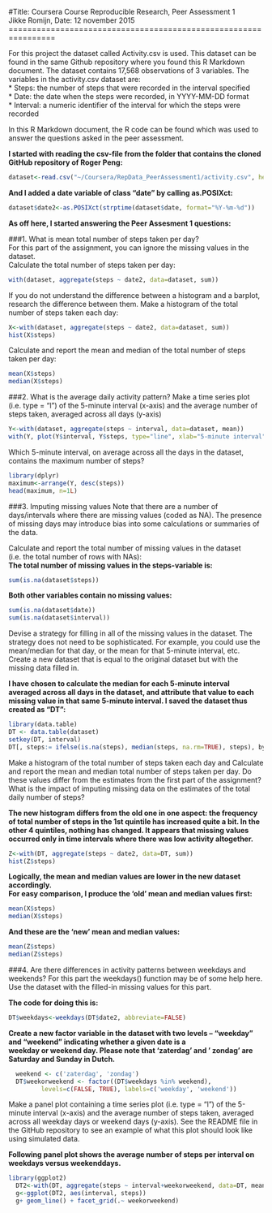 #Title: Coursera Course Reproducible Research, Peer Assessment 1  
Jikke Romijn, Date: 12 november 2015 
================================================================

For this project the dataset called Activity.csv is used. This dataset can be found in the same Github repository where you found this R Markdown document. The dataset contains 17,568 observations of 3 variables. The variables in the activity.csv dataset are:  
* Steps: the number of steps that were recorded in the interval specified  
* Date: the date when the steps were recorded, in YYYY-MM-DD format  
* Interval: a numeric identifier of the interval for which the steps were recorded  

In this R Markdown document, the R code can be found which was used to answer the questions asked in the peer assessment.  

**I started with reading the csv-file from the folder that contains the cloned GitHub repository of Roger Peng:**  

```r
dataset<-read.csv("~/Coursera/RepData_PeerAssessment1/activity.csv", header=TRUE)
```

**And I added a date variable of class "date" by calling as.POSIXct:**  

```r
dataset$date2<-as.POSIXct(strptime(dataset$date, format="%Y-%m-%d"))
```

**As off here, I started answering the Peer Assesment 1 questions:**  

###1. What is mean total number of steps taken per day?  
For this part of the assignment, you can ignore the missing values in the dataset.  
Calculate the total number of steps taken per day:  

```r
with(dataset, aggregate(steps ~ date2, data=dataset, sum))
```

If you do not understand the difference between a histogram and a barplot, research the difference between them. Make a histogram of the total number of steps taken each day:

```r
X<-with(dataset, aggregate(steps ~ date2, data=dataset, sum))
hist(X$steps)
```

Calculate and report the mean and median of the total number of steps taken per day:

```r
mean(X$steps)
median(X$steps)
```

###2. What is the average daily activity pattern?
Make a time series plot (i.e. type = "l") of the 5-minute interval (x-axis) and the average number of steps taken, averaged across all days (y-axis)  
```r
Y<-with(dataset, aggregate(steps ~ interval, data=dataset, mean))
with(Y, plot(Y$interval, Y$steps, type="line", xlab="5-minute interval", ylab="steps", xaxp=c(0,2400,24)))
```

Which 5-minute interval, on average across all the days in the dataset, contains the maximum number of steps?  
```r
library(dplyr)
maximum<-arrange(Y, desc(steps))
head(maximum, n=1L)
```

###3. Imputing missing values
Note that there are a number of days/intervals where there are missing values (coded as NA). The presence of missing days may introduce bias into some calculations or summaries of the data.  

Calculate and report the total number of missing values in the dataset (i.e. the total number of rows with NAs):  
**The total number of missing values in the steps-variable is:**    
```r
sum(is.na(dataset$steps))
```

**Both other variables contain no missing values:**  
```r
sum(is.na(dataset$date))
sum(is.na(dataset$interval))
```

Devise a strategy for filling in all of the missing values in the dataset. The strategy does not need to be sophisticated. For example, you could use the mean/median for that day, or the mean for that 5-minute interval, etc. Create a new dataset that is equal to the original dataset but with the missing data filled in.  

**I have chosen to calculate the median for each 5-minute interval averaged across all days in the dataset, and attribute that value to each missing value in that same 5-minute interval. I saved the dataset thus created as "DT":**  

```r
library(data.table)
DT <- data.table(dataset)
setkey(DT, interval)
DT[, steps:= ifelse(is.na(steps), median(steps, na.rm=TRUE), steps), by=interval]
```

Make a histogram of the total number of steps taken each day and Calculate and report the mean and median total number of steps taken per day. Do these values differ from the estimates from the first part of the assignment? What is the impact of imputing missing data on the estimates of the total daily number of steps?  

**The new histogram differs from the old one in one aspect: the frequency of total number of steps in the 1st quintile has increased quite a bit. In the other 4 quintiles, nothing has changed. It appears that missing values occurred only in time intervals where there was low activity altogether.**  
```r
Z<-with(DT, aggregate(steps ~ date2, data=DT, sum))
hist(Z$steps)
```

**Logically, the mean and median values are lower in the new dataset accordingly.**  
**For easy comparison, I produce the 'old' mean and median values first:**  
```r
mean(X$steps)
median(X$steps)
```

**And these are the 'new' mean and median values:**  
```r
mean(Z$steps)
median(Z$steps)
```

###4. Are there differences in activity patterns between weekdays and weekends?
For this part the weekdays() function may be of some help here. Use the dataset with the filled-in missing values for this part.

**The code for doing this is:**  
```r
DT$weekdays<-weekdays(DT$date2, abbreviate=FALSE)
```

**Create a new factor variable in the dataset with two levels – “weekday” and “weekend” indicating whether a given date is a**  
**weekday or weekend day. Please note that 'zaterdag' and ' zondag' are Saturday and Sunday in Dutch.**  

```r
  weekend <- c('zaterdag', 'zondag')
  DT$weekorweekend <- factor((DT$weekdays %in% weekend), 
         levels=c(FALSE, TRUE), labels=c('weekday', 'weekend')) 
```

Make a panel plot containing a time series plot (i.e. type = "l") of the 5-minute interval (x-axis) and the average number of steps taken, averaged across all weekday days or weekend days (y-axis). See the README file in the GitHub repository to see an example of what this plot should look like using simulated data.  

**Following panel plot shows the average number of steps per interval on weekdays versus weekenddays.**  
```r
library(ggplot2)
  DT2<-with(DT, aggregate(steps ~ interval+weekorweekend, data=DT, mean))
  g<-ggplot(DT2, aes(interval, steps))
  g+ geom_line() + facet_grid(.~ weekorweekend)
```

